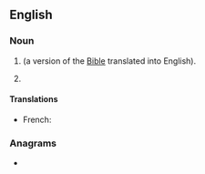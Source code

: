 ==English==

===Noun===
{{en-noun|~}}

# {{initialism of|en|{{1|revised}} {{1|standard}} {{1|version}}|nodot=1}} (a version of the [[Bible]] translated into English).
# {{init of|en|respiratory syncytial virus}}

====Translations====
{{trans-top|initialism of ''respiratory syncytial virus''}}
* French: {{t+|fr|VRS}}
{{trans-mid}}
{{trans-bottom}}

===Anagrams===
* {{anagrams|en|a=rsv|RV's|RVs|SRV|SVR|VRS|VRs|svr}}